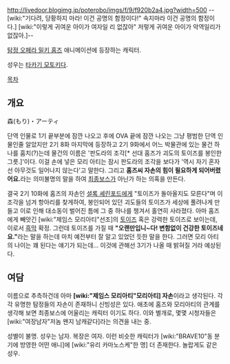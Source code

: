 http://livedoor.blogimg.jp/poterobo/imgs/f/9/f920b2a4.jpg?width=500
--[wiki:"기다려, 당황하지 마라! 이건 공명의 함정이다!" 속지마라 이건 공명의 함정이다.] [wiki:"이렇게 귀여운 아이가 여자일 리 없잖아" 저렇게 귀여운 아이가 악역일리가 없잖아.]--

[[탐정 오페라 밀키 홈즈]] 애니메이션에 등장하는 캐릭터.

성우는 [[타카기 모토키]]다.

[[목차]]
== 개요 ==

森(もり)・アーティ

단역 인물로 1기 끝부분에 잠깐 나오고 후에 OVA 끝에 잠깐 나오는 그냥 평범한 단역 인물인줄 알았지만 2기 8화 마지막에 등장하고 2기 9화에서 어느 박물관에 있는 물건 하나를 훔치(?)는데 물건의 이름은 '판도라의 조각[* 선대 홈즈가 괴도의 토이즈를 봉인한 그릇.]'이다. 이걸 손에 넣은 모리 아티는 잠시 판도라의 조각을 보다가 '역시 자기 혼자선 아무것도 일어나지 않는다'고 말한다. 그리고 '''홈즈씨 자손의 힘이 필요하게 되어버렸어요.'''라는 의미불명의 말을 하여 [[최종보스]]가 아닌가 하는 의혹을 만든다. 

결국 2기 10화에 홈즈의 자손인 [[셜록 셰린포드]]에게 "토이즈가 돌아올지도 모른다"며 이 조각을 넘겨 항아리를 찾게하여, 봉인되어 있던 괴도들의 토이즈가 세상에 풀려나게 만들고 이로 인해 대소동이 벌어진 틈에 그 중 하나를 챙겨서 홀연히 사라졌다. 아마 홈즈에게 빼앗긴 [wiki:"제임스 모리아티"선조]의 [[토이즈]] 혹은 강력한 토이즈로 보이는데, 이로서 [[흑막]] 확정. 그런데 토이즈를 가질 때 '''"오랜만입니~다! 변함없이 건강한 토이즈네요."'''라는 말을 하는데 마치 예전부터 잘 알고 있었던 듯한 말을 한다. 그러면 모리 아티의 나이는 꽤 된다는 얘기가 되는데... 이것에 관해선 3기가 나올 때 밝혀질 거라 예상된다.

== 여담 ==

이름으로 추측하건데 아마 '''[wiki:"제임스 모리아티"모리아티] 자손'''이라고 생각된다. 각각 유명한 탐정들의 자손이 존재하니 신빙성은 있다. 애초에 홈즈와 모리아티의 관계를 생각해 보면 최종보스에 어울리는 캐릭터 이기도 하다. 이와 별개로, 몇몇 시청자들은 [wiki:"여장남자"저놈 왠지 남캐같다]라는 의견을 내는 중.

성별이 불명. 성우는 남자. 복장은 여자. 이런 비슷한 캐릭터가 [wiki:"BRAVE10"동 분기에 방영한 어떤 애니]에 [wiki:"유리 카마노스케"한 명] 더 존재한다. 놀랍게도 같은 성우.
